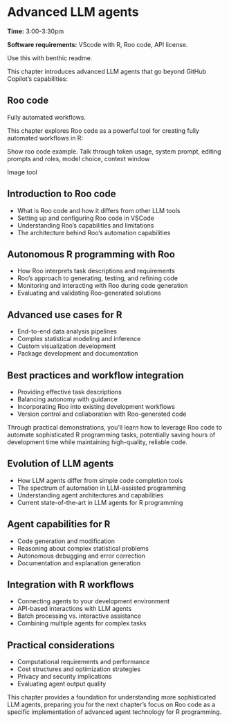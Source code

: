 # Advanced LLM agents

**Time:** 3:00-3:30pm



**Software requirements:** VScode with R, Roo code, API license.


Use this with benthic readme. 

This chapter introduces advanced LLM agents that go beyond GitHub Copilot's capabilities:


## Roo code

Fully automated workflows.

This chapter explores Roo code as a powerful tool for creating fully automated workflows in R:


Show roo code example. 
Talk through token usage, system prompt, editing prompts and roles, model choice, context window 

Image tool 


## Introduction to Roo code

- What is Roo code and how it differs from other LLM tools
- Setting up and configuring Roo code in VSCode
- Understanding Roo's capabilities and limitations
- The architecture behind Roo's automation capabilities

## Autonomous R programming with Roo

- How Roo interprets task descriptions and requirements
- Roo's approach to generating, testing, and refining code
- Monitoring and interacting with Roo during code generation
- Evaluating and validating Roo-generated solutions

## Advanced use cases for R

- End-to-end data analysis pipelines
- Complex statistical modeling and inference
- Custom visualization development
- Package development and documentation

## Best practices and workflow integration

- Providing effective task descriptions
- Balancing autonomy with guidance
- Incorporating Roo into existing development workflows
- Version control and collaboration with Roo-generated code

Through practical demonstrations, you'll learn how to leverage Roo code to automate sophisticated R programming tasks, potentially saving hours of development time while maintaining high-quality, reliable code.

## Evolution of LLM agents

- How LLM agents differ from simple code completion tools
- The spectrum of automation in LLM-assisted programming
- Understanding agent architectures and capabilities
- Current state-of-the-art in LLM agents for R programming

## Agent capabilities for R

- Code generation and modification
- Reasoning about complex statistical problems
- Autonomous debugging and error correction
- Documentation and explanation generation

## Integration with R workflows

- Connecting agents to your development environment
- API-based interactions with LLM agents
- Batch processing vs. interactive assistance
- Combining multiple agents for complex tasks

## Practical considerations

- Computational requirements and performance
- Cost structures and optimization strategies
- Privacy and security implications
- Evaluating agent output quality

This chapter provides a foundation for understanding more sophisticated LLM agents, preparing you for the next chapter's focus on Roo code as a specific implementation of advanced agent technology for R programming.